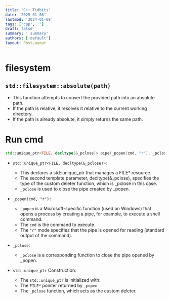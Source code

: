 ```yaml
---
title: 'C++ Tidbits'
date: '2025-01-08'
lastmod: '2024-01-08'
tags: ['cpp', '']
draft: false
summary: ' summary'
authors: ['default']
layout: PostLayout
---
```


<TOCInline toc={props.toc} />

# filesystem

## `std::filesystem::absolute(path)`

- This function attempts to convert the provided path into an absolute path.
- If the path is relative, it resolves it relative to the current working directory.
- If the path is already absolute, it simply returns the same path.

# Run cmd

```cpp
std::unique_ptr<FILE, decltype(&_pclose)> pipe(_popen(cmd, "r"), _pclose);
```

- `std::unique_ptr<FILE, decltype(&_pclose)>:`

  - This declares a std::unique_ptr that manages a FILE\* resource.
  - The second template parameter, decltype(&\_pclose), specifies the type of the custom deleter function, which is \_pclose in this case.
  - `_pclose` is used to close the pipe created by \_popen.

- `_popen(cmd, "r"):`

  - `_popen` is a Microsoft-specific function (used on Windows) that opens a process by creating a pipe, for example, to execute a shell command.
  - The `cmd` is the command to execute.
  - The `"r"` mode specifies that the pipe is opened for reading (standard output of the command).

- `_pclose`:

  - `_pclose` is a corresponding function to close the pipe opened by \_popen.

- `std::unique_ptr` Construction:

  - The `std::unique_ptr` is initialized with:
  - The `FILE*` pointer returned by `_popen`.
  - The `_pclose` function, which acts as the custom deleter.
